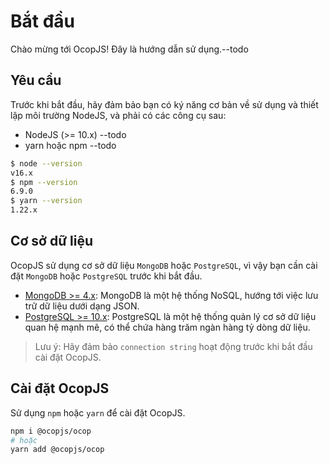 # Bắt đầu

Chào mừng tới OcopJS! Đây là hướng dẫn sử dụng.--todo

## Yêu cầu

Trước khi bắt đầu, hãy đảm bảo bạn có ký năng cơ bản về sử dụng và thiết lập môi trường NodeJS, và phải có các công cụ sau:

- NodeJS (>= 10.x) --todo
- yarn hoặc npm --todo

```bash
$ node --version
v16.x
$ npm --version
6.9.0
$ yarn --version
1.22.x
```

## Cơ sở dữ liệu

OcopJS sử dụng cơ sở dữ liệu `MongoDB` hoặc `PostgreSQL`, vì vậy bạn cần cài đặt `MongoDB` hoặc `PostgreSQL` trước khi bắt đầu.

- [MongoDB >= 4.x](https://www.mongodb.com/): MongoDB là một hệ thống NoSQL, hướng tới việc lưu trữ dữ liệu dưới dạng JSON.
- [PostgreSQL >= 10.x](https://www.postgresql.org/): PostgreSQL là một hệ thống quản lý cơ sở dữ liệu quan hệ mạnh mẽ, có thể chứa hàng trăm ngàn hàng tỷ dòng dữ liệu.

> Lưu ý: Hãy đảm bảo `connection string` hoạt động trước khi bắt đầu cài đặt OcopJS.

## Cài đặt OcopJS

Sử dụng `npm` hoặc `yarn` để cài đặt OcopJS.

```bash
npm i @ocopjs/ocop
# hoặc
yarn add @ocopjs/ocop
```
